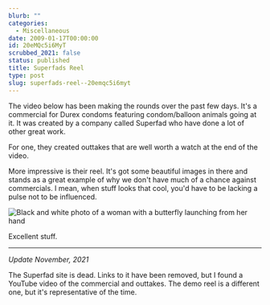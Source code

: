 ```yaml
---
blurb: ""
categories:
  - Miscellaneous
date: 2009-01-17T00:00:00
id: 20eMQc5i6MyT
scrubbed_2021: false
status: published
title: Superfads Reel
type: post
slug: superfads-reel--20emqc5i6myt
---
```


The video below has been making the rounds over the past few days. It's a commercial for Durex condoms featuring condom/balloon animals going at it. It was created by a company called Superfad who have done a lot of other great work. 

For one, they created outtakes that are well worth a watch at the end of the video.

<YouTubeVideo id="iO85souMpeI" />

More impressive is their reel. It's got some beautiful images in there and stands as a great example of why we don't have much of a chance against commercials. I mean, when stuff looks that cool, you'd have to be lacking a pulse not to be influenced.

<Img 
    src="superfad_reel_grab_2009_01.png"
    alt="Black and white photo of a woman with a butterfly launching from her hand"
/>

<VimeoVideo id="26455205" />

Excellent stuff.

---

_Update November, 2021_

The Superfad site is dead. Links to it have been removed, but I found a YouTube video of the commercial and outtakes. The demo reel is a different one, but it's representative of the time. 





